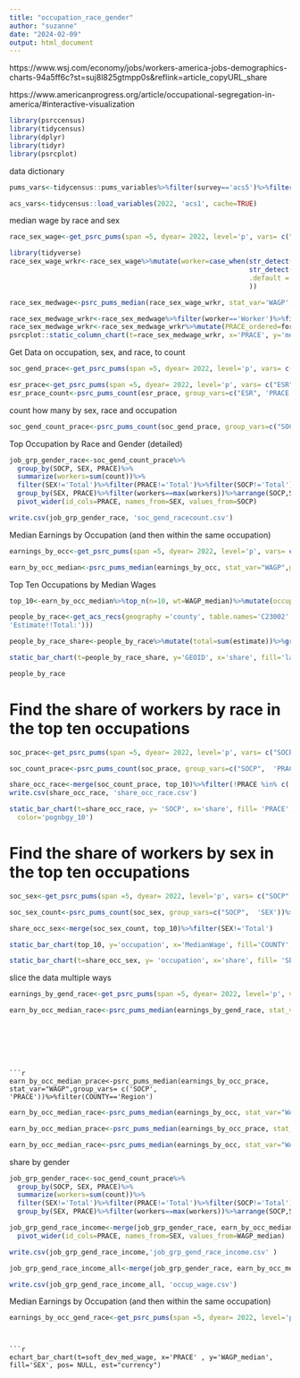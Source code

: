 ```yaml
---
title: "occupation_race_gender"
author: "suzanne"
date: "2024-02-09"
output: html_document
---
```

https://www.wsj.com/economy/jobs/workers-america-jobs-demographics-charts-94a5ff6c?st=suj8l825gtmpp0s&reflink=article_copyURL_share

https://www.americanprogress.org/article/occupational-segregation-in-america/#interactive-visualization


```r
library(psrccensus)
library(tidycensus)
library(dplyr)
library(tidyr)
library(psrcplot)

```

data dictionary
```r
pums_vars<-tidycensus::pums_variables%>%filter(survey=='acs5')%>%filter(year==2022)

```

```r
acs_vars<-tidycensus::load_variables(2022, 'acs1', cache=TRUE)
```

median wage by race and sex
```r
race_sex_wage<-get_psrc_pums(span =5, dyear= 2022, level='p', vars= c("SEX", "PRACE", "WAGP", 'ESR', 'WKHP'))%>%filter(WKHP>30)

```
```r
library(tidyverse)
race_sex_wage_wrkr<-race_sex_wage%>%mutate(worker=case_when(str_detect(ESR, 'Armed') ~'Worker',
                                                            str_detect(ESR, 'Civilian')~'Worker',
                                                            .default = 'Not Worker'
                                                            ))

```


```r
race_sex_medwage<-psrc_pums_median(race_sex_wage_wrkr, stat_var='WAGP', group_vars=c('SEX', 'PRACE','worker'))
```




```r
race_sex_medwage_wrkr<-race_sex_medwage%>%filter(worker=='Worker')%>%filter(worker!='Total')%>%filter(PRACE!='Total') %>%filter(SEX != 'Total')%>%mutate(median_wage_rd=round(WAGP_median,-3))
race_sex_medwage_wrkr<-race_sex_medwage_wrkr%>%mutate(PRACE_ordered=forcats::fct_reorder(PRACE, -median_wage_rd))
psrcplot::static_column_chart(t=race_sex_medwage_wrkr, x='PRACE', y='median_wage_rd', fill='SEX')
```



Get Data on occupation, sex, and race, to count

```r
soc_gend_prace<-get_psrc_pums(span =5, dyear= 2022, level='p', vars= c("SOCP", "SEX", "PRACE"))
```

```r
esr_prace<-get_psrc_pums(span =5, dyear= 2022, level='p', vars= c("ESR", "PRACE"))
esr_prace_count<-psrc_pums_count(esr_prace, group_vars=c("ESR", 'PRACE'))

```


count how many by sex, race and occupation
```r
soc_gend_count_prace<-psrc_pums_count(soc_gend_prace, group_vars=c("SOCP", "SEX", 'PRACE'))

```
Top Occupation by Race and Gender (detailed)

```r
job_grp_gender_race<-soc_gend_count_prace%>%
  group_by(SOCP, SEX, PRACE)%>%
  summarize(workers=sum(count))%>%
  filter(SEX!='Total')%>%filter(PRACE!='Total')%>%filter(SOCP!='Total')%>%
  group_by(SEX, PRACE)%>%filter(workers==max(workers))%>%arrange(SOCP,SEX, PRACE)%>%
  pivot_wider(id_cols=PRACE, names_from=SEX, values_from=SOCP)
```

```r
write.csv(job_grp_gender_race, 'soc_gend_racecount.csv')
```



Median Earnings by Occupation (and then within the same occupation)
```r
earnings_by_occ<-get_psrc_pums(span =5, dyear= 2022, level='p', vars= c("SOCP", "WAGP"))
```


```r
earn_by_occ_median<-psrc_pums_median(earnings_by_occ, stat_var="WAGP",group_vars= c('SOCP'))%>%filter(COUNTY=='Region')
```
Top Ten Occupations by Median Wages
```r
top_10<-earn_by_occ_median%>%top_n(n=10, wt=WAGP_median)%>%mutate(occupation=forcats::fct_reorder(substr(SOCP,5,25), -WAGP_median))%>%mutate(MedianWage=round(WAGP_median, -3))

```

```r
people_by_race<-get_acs_recs(geography ='county', table.names='C23002', years =2022, acs.type='acs1')%>%filter(name=='Region')%>%filter(!(label %in%c('Estimate!!Total:!!Two or More Races:!!Two races including Some Other Race',' Estimate!!Total:!!Two or More Races:!!Two races excluding Some Other Race, and three or more races'	,
'Estimate!!Total:')))

```

```r
people_by_race_share<-people_by_race%>%mutate(total=sum(estimate))%>%group_by(label)%>%mutate(share=estimate/total)
```


```r
static_bar_chart(t=people_by_race_share, y='GEOID', x='share', fill='label', pos='stack', color='obgnpgy_10')
```



```r
people_by_race
```

# Find the share of workers by race in the top ten occupations

```r
soc_prace<-get_psrc_pums(span =5, dyear= 2022, level='p', vars= c("SOCP", "PRACE"))

```

```r
soc_count_prace<-psrc_pums_count(soc_prace, group_vars=c("SOCP",  'PRACE'))%>%filter(COUNTY=='Region')
```



```r
share_occ_race<-merge(soc_count_prace, top_10)%>%filter(!PRACE %in% c('Asian alone', 'White alone'))
write.csv(share_occ_race, 'share_occ_race.csv')
```

```r
static_bar_chart(t=share_occ_race, y= 'SOCP', x='share', fill= 'PRACE', pos='stack',
  color='pognbgy_10')
```

# Find the share of workers by sex in the top ten occupations

```r
soc_sex<-get_psrc_pums(span =5, dyear= 2022, level='p', vars= c("SOCP", "SEX"))

```

```r
soc_sex_count<-psrc_pums_count(soc_sex, group_vars=c("SOCP",  'SEX'))%>%filter(COUNTY=='Region')
```

```r
share_occ_sex<-merge(soc_sex_count, top_10)%>%filter(SEX!='Total')
```
```r

static_bar_chart(top_10, y='occupation', x='MedianWage', fill='COUNTY', est='currency' )
```


```r
static_bar_chart(t=share_occ_sex, y= 'occupation', x='share', fill= 'SEX', pos='stack')
```



slice the data multiple ways
```r
earnings_by_gend_race<-get_psrc_pums(span =5, dyear= 2022, level='p', vars= c("WAGP","PRACE", "SEX"))
```


```r
earn_by_occ_median_race<-psrc_pums_median(earnings_by_gend_race, stat_var="WAGP",group_vars= c('SEX', 'PRACE'))%>%filter(COUNTY=='Region')
```
```






```r

earn_by_occ_median_prace<-psrc_pums_median(earnings_by_occ_prace, stat_var="WAGP",group_vars= c('SOCP', 'PRACE'))%>%filter(COUNTY=='Region')
```

```r
earn_by_occ_median_race<-psrc_pums_median(earnings_by_occ, stat_var="WAGP",group_vars= c('SOCP', 'PRACE'))%>%filter(COUNTY=='Region')
```



```r

earn_by_occ_median_prace<-psrc_pums_median(earnings_by_occ_prace, stat_var="WAGP",group_vars= c('SOCP', 'PRACE'))%>%filter(COUNTY=='Region')
```

```r
earn_by_occ_median_race<-psrc_pums_median(earnings_by_occ, stat_var="WAGP",group_vars= c('SOCP', 'PRACE'))%>%filter(COUNTY=='Region')
```

share by gender


```r

job_grp_gender_race<-soc_gend_count_prace%>%
  group_by(SOCP, SEX, PRACE)%>%
  summarize(workers=sum(count))%>%
  filter(SEX!='Total')%>%filter(PRACE!='Total')%>%filter(SOCP!='Total')%>%
  group_by(SEX, PRACE)%>%filter(workers==max(workers))%>%arrange(SOCP,SEX, PRACE)
```



```r
job_grp_gend_race_income<-merge(job_grp_gender_race, earn_by_occ_median)%>%
  pivot_wider(id_cols=PRACE, names_from=SEX, values_from=WAGP_median)

```

```r
write.csv(job_grp_gend_race_income,'job_grp_gend_race_income.csv' )
```

```r
job_grp_gend_race_income_all<-merge(job_grp_gender_race, earn_by_occ_median)%>%distinct(SOCP,WAGP_median)
```

```r
write.csv(job_grp_gend_race_income_all, 'occup_wage.csv')
```


Median Earnings by Occupation (and then within the same occupation)
```r
earnings_by_occ_gend_race<-get_psrc_pums(span =5, dyear= 2022, level='p', vars= c("SOCP", "WAGP","PRACE", "SEX"))
```
```


```r
echart_bar_chart(t=soft_dev_med_wage, x='PRACE' , y='WAGP_median', fill='SEX', pos= NULL, est="currency")

```

